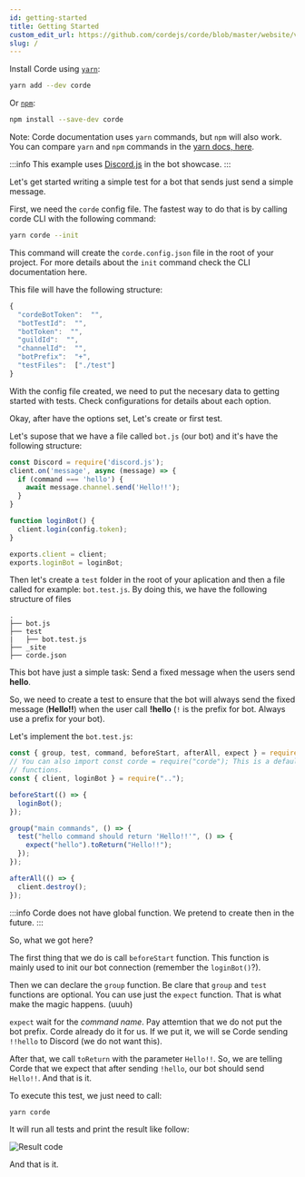 ```yaml
---
id: getting-started
title: Getting Started
custom_edit_url: https://github.com/cordejs/corde/blob/master/website/versioned_docs/version-2.0.0/GettingStarted.md
slug: /
---
```


Install Corde using [`yarn`](https://yarnpkg.com/en/package/corde):

```bash
yarn add --dev corde
```

Or [`npm`](https://www.npmjs.com/package/corde):

```bash
npm install --save-dev corde
```

Note: Corde documentation uses `yarn` commands, but `npm` will also work. You can compare `yarn` and `npm` commands in the [yarn docs, here](https://yarnpkg.com/en/docs/migrating-from-npm#toc-cli-commands-comparison).

:::info
This example uses [Discord.js](https://discord.js.org/#/) in the bot showcase.
:::

Let's get started writing a simple test for a bot that sends just send a simple message.

First, we need the `corde` config file. The fastest way to do that is by calling corde CLI with the following command:

```bash
yarn corde --init
```

This command will create the `corde.config.json` file in the root of your project. For more details about the `init` command
check the CLI documentation here.

This file will have the following structure:

```javascript
{
  "cordeBotToken":  "",
  "botTestId":  "",
  "botToken":  "",
  "guildId":  "",
  "channelId":  "",
  "botPrefix":  "+",
  "testFiles":  ["./test"]
}
```

With the config file created, we need to put the necesary data to getting started with tests.
Check configurations for details about each option.

Okay, after have the options set, Let's create or first test.

Let's supose that we have a file called `bot.js` (our bot) and it's have the following structure:

```javascript title="bot.js"
const Discord = require('discord.js');
client.on('message', async (message) => {
  if (command === 'hello') {
    await message.channel.send('Hello!!');
  }
}

function loginBot() {
  client.login(config.token);
}

exports.client = client;
exports.loginBot = loginBot;
```

Then let's create a `test` folder in the root of your aplication and then a file called for example: `bot.test.js`.
By doing this, we have the following structure of files

```
.
├── bot.js
├── test
|   ├── bot.test.js
├── _site
├── corde.json
```

This bot have just a simple task: Send a fixed message when the users send **hello**.

So, we need to create a test to ensure that the bot will always send the fixed message (**Hello!!**) when
the user call **!hello** (`!` is the prefix for bot. Always use a prefix for your bot).

Let's implement the `bot.test.js`:

```javascript title="./tests/bot.test.js"
const { group, test, command, beforeStart, afterAll, expect } = require("corde");
// You can also import const corde = require("corde"); This is a default export with all others
// functions.
const { client, loginBot } = require("..");

beforeStart(() => {
  loginBot();
});

group("main commands", () => {
  test("hello command should return 'Hello!!'", () => {
    expect("hello").toReturn("Hello!!");
  });
});

afterAll(() => {
  client.destroy();
});
```

:::info
Corde does not have global function. We pretend to create then in the future.
:::

So, what we got here?

The first thing that we do is call `beforeStart` function. This function is mainly used to
init our bot connection (remember the `loginBot()`?).

Then we can declare the `group` function. Be clare that `group` and `test` functions are optional.
You can use just the `expect` function. That is what make the magic happens. (uuuh)

`expect` wait for the _command name_. Pay attemtion that we do not put the bot prefix. Corde already do it
for us. If we put it, we will se Corde sending `!!hello` to Discord (we do not want this).

After that, we call `toReturn` with the parameter `Hello!!`. So, we are telling Corde that we expect that after sending `!hello`,
our bot should send `Hello!!`. And that is it.

To execute this test, we just need to call:

```bash
yarn corde
```

It will run all tests and print the result like follow:

<div style={{textAlign: 'center'}}>

![Result code](/img/console_print.png)

</div>

And that is it.
